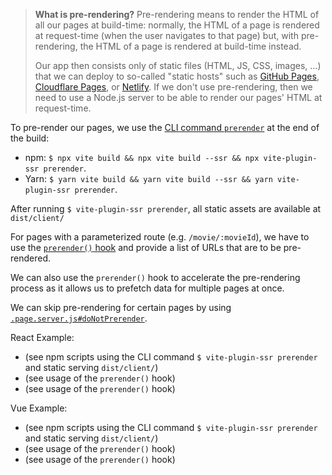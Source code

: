 
> **What is pre-rendering?**
> Pre-rendering means to render the HTML of all our pages at build-time:
> normally, the HTML of a page is rendered at request-time
> (when the user navigates to that page) but,
> with pre-rendering, the HTML of a page is rendered at build-time instead.
>
> Our app then consists only of static files (HTML, JS, CSS, images, ...)
> that we can deploy to so-called "static hosts" such as [GitHub Pages](https://pages.github.com/), [Cloudflare Pages](https://pages.cloudflare.com/), or [Netlify](https://www.netlify.com/).
> If we don't use pre-rendering, then we need to use a Node.js server to be able to render our pages' HTML at request-time.

To pre-render our pages, we use the [CLI command `prerender`](/command-prerender) at the end of the build:
 - npm: `$ npx vite build && npx vite build --ssr && npx vite-plugin-ssr prerender`.
 - Yarn: `$ yarn vite build && yarn vite build --ssr && yarn vite-plugin-ssr prerender`.

After running `$ vite-plugin-ssr prerender`, all static assets are available at `dist/client/`

For pages with a parameterized route (e.g. `/movie/:movieId`), we have to use the [`prerender()` hook](/prerender) and provide a list of URLs that are to be pre-rendered.

We can also use the `prerender()` hook to accelerate the pre-rendering process as it allows us to prefetch data for multiple pages at once.

We can skip pre-rendering for certain pages by using [`.page.server.js#doNotPrerender`](/doNotPrerender).

React Example:
 - <RepoLink path='/examples/react-full/package.json' /> (see npm scripts using the CLI command <code>$ vite-plugin-ssr prerender</code> and static serving <code>dist/client/</code>)
 - <RepoLink path='/examples/react-full/pages/hello/index.page.server.ts' /> (see usage of the <code>prerender()</code> hook)
 - <RepoLink path='/examples/react-full/pages/star-wars/index.page.server.ts' /> (see usage of the <code>prerender()</code> hook)

Vue Example:
 - <RepoLink path='/examples/vue-full/package.json' /> (see npm scripts using the CLI command <code>$ vite-plugin-ssr prerender</code> and static serving <code>dist/client/</code>)
 - <RepoLink path='/examples/vue-full/pages/hello/index.page.server.ts' /> (see usage of the <code>prerender()</code> hook)
 - <RepoLink path='/examples/vue-full/pages/star-wars/index.page.server.ts' /> (see usage of the <code>prerender()</code> hook)
